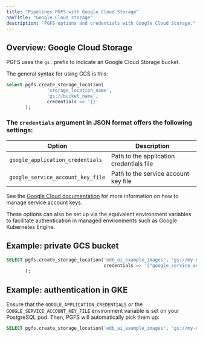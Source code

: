 ```yaml
---
title: "Pipelines PGFS with Google Cloud Storage"
navTitle: "Google Cloud storage"
description: "PGFS options and credentials with Google Cloud Storage."
---
```



## Overview: Google Cloud Storage
PGFS uses the `gs:` prefix to indicate an Google Cloud Storage bucket.

The general syntax for using GCS is this:

```sql
select pgfs.create_storage_location(
               'storage_location_name',
               'gs://bucket_name',
               credentials => '{}'
       );
```

### The `credentials` argument in JSON format offers the following settings:

| Option                            | Description                              |
|-----------------------------------|------------------------------------------|
| `google_application_credentials`  | Path to the application credentials file |
| `google_service_account_key_file` | Path to the service account key file     |

See the [Google Cloud documentation](https://cloud.google.com/iam/docs/keys-create-delete#creating) for more information on how to manage service account keys.

These options can also be set up via the equivalent environment variables to facilitate authentication in managed environments such as Google Kubernetes Engine.

## Example: private GCS bucket

```sql
SELECT pgfs.create_storage_location('edb_ai_example_images', 'gs://my-company-ai-images',
                                    credentials => '{"google_service_account_key_file": "/var/run/gcs.json"}'
       );
```

## Example: authentication in GKE

Ensure that the `GOOGLE_APPLICATION_CREDENTIALS` or the `GOOGLE_SERVICE_ACCOUNT_KEY_FILE` environment variable
is set on your PostgreSQL pod. Then, PGFS will automatically pick them up:

```sql
SELECT pgfs.create_storage_location('edb_ai_example_images', 'gs://my-company-ai-images');
```
